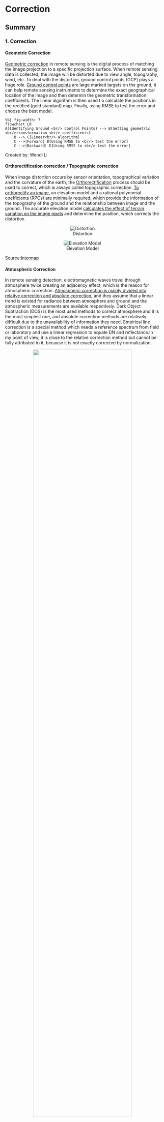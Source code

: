 # Correction

## Summary

### 1. Correction

#### Geometric Correction

[Geometric correction](http://www.flexiblepicturesystems.com/technology.html) in remote sensing is the digital process of matching the image projection to a specific projection surface. When remote sensing data is collected, the image will be distorted due to view angle, topography, wind, etc. To deal with the distortion, ground control points (GCP) plays a huge role. [Ground control points](https://medium.com/aerial-acuity/what-are-ground-control-points-gcps-and-how-do-i-use-them-4f4c3771fd0b) are large marked targets on the ground, it can help remote sensing instruments to determine the exact geographical location of the image and then determin the geometric transformation coefficients. The linear algorithm is then used t o calculate the positions in the rectified (gold standard) map. Finally, using RMSE to test the error and choose the best model.

```mermaid
%%| fig-width: 7
flowchart LR
A(Identifying Ground <br/> Control Points) --> B(Getting geometric <br/>transformation <br/> coefficients)
    B --> C{Linear<br/> algorithm}
    C -->|Forward| D[Using RMSE to <br/> test the error]
    C -->|Backward| D[Using RMSE to <br/> test the error]

```

Created by: Wendi Li

#### Orthorectification correction / Topographic correction

When image distortion occurs by sensor orientation, topographical variation and the curvature of the earth, the [Orthorectification](https://www.intermap.com/blog/orthorectification-in-a-nutshell) process should be used to correct, which is always called topographic correction. [To orthorectify an image](https://apollomapping.com/blog/g-faq-orthorectification-part/), an elevation model and a rational polynomial coefficients (RPCs) are minimally required, which provide the information of the topography of the ground and the relationship between image and the ground. The accurate elevation model [calculates the effect of terrain variation on the image pixels](https://www.intermap.com/blog/orthorectification-in-a-nutshell) and determine the position, which corrects the distortion.

<center>

::: {layout-ncol="2"}
![Distortion](distortion.png)

![Elevation Model](elevation.png)
:::

</center>

Source:[Intermap](https://www.intermap.com/blog/orthorectification-in-a-nutshell)

#### Atmospheric Correction

In remote sensing detection, electromagnetic waves travel through atmosphere twice creating an adjacency effect, which is the reason for atmospheric correction. [Atmospheric correction is mainly divided into relative correction and absolute correction](https://www.linkedin.com/pulse/atmospheric-correction-dinesh-shrestha/), and they assume that a linear trend is existed for radiance between atmosphere and ground and the atmospheric measurements are available respectively. Dark Object Subtraction (DOS) is the most used methods to correct atmosphere and it is the most simplest one, and absolute correction methods are relatively difficult due to the unavailability of information they need. Empirical line correction is a special method which needs a reference spectrum from field or laboratory and use a linear regression to equate DN and reflectance.In my point of view, it is close to the relative correction method but cannot be fully attributed to it, because it is not exactly corrected by normalization.

<center>![](Atmospheric_Correction.png){width="80%"}</center>

</br> Created by: Wendi Li

#### Radiometric Calibration

Radiometric Calibration is the ability to convert the uncalibrated and raw digital numbers (DN) for pixel value that recorded by satellite into physical units (W/m2/sr/µm), which aims to produce perfect images with regular coloration and correct exposure.

<center>![Factors that affect radiance](Radiometric_Calibration.png){width="60%"}</center>

Source:[Malvern Panalytical](https://www.materials-talks.com/the-importance-of-calibrating-your-remote-sensing-imagery/)

### 2. Merging and Enhancement

Remote sensing data (e.g. Landsat, Sentinel) are obtained from constantly moving satellites at regular time intervals, which results in they consist of many separate tiles. If we want to get the data of a bigger area, imagery merging will be used, which is called as "Mosaicking" in remote sensing. When joining two or more tiles, it is better to choose the tile with close time and have less cloud so that the merging imagery will be clearer. After getting the image we need, some enhancement methods will be used to deal with the image to make it easier to analyze or bring out features, which including ratio, filtering, texture, data fusion and PCA.

<center>![](Image_Processing.png){width="70%"}</center>

Created by: Wendi Li

## Application

### Application of correction: aerial photos

::: callout-note
# Paper

Rocchini, D., Di Rita, A., 2005. **Relief effects on aerial photos geometric correction**. Applied Geography 25, 159--168. https://doi.org/10.1016/j.apgeog.2005.03.002s
:::

This paper takes aerial photos as research object, applying geometric correction (called polynomial methods in the text) and orthorectification correction to aerial photos in three terrain types with different roughness (a flat area, a hilly area and a volcanic area) to test the effectiveness of them. This study was conducted based on Italy.

For geometric correction, 20 GCPs are selected randomly within the area and used in first and second order equation (the following figure). And the orthorectification correction uses an algorithm of the digital terrain model (DTM) which proposed by [Konecny (1979)](https://www.asprs.org/wp-content/uploads/pers/1979journal/jun/1979_jun_727-734.pdf) and [Novak (1992)](https://www.asprs.org/wp-content/uploads/pers/1992journal/mar/1992_mar_339-344.pdf). These two methods are used for three areas with different terrain roughness respectively, and then using the nearest neighbour method to output the images with 2 m pixel dimension, which compares the original image and corrected image. The RMSE for each area corresponding to each correction methods finally derived.

<center>![(x,y): the coordinates of image to be rectified; (X,Y): coordinates of the reference image or map](equation.png){width="80%"}</center>

Source: Rocchini and Di Rita, 2005

The results show that these two methods have the similar performance in flat areas, but as the terrain gets steeper, orthorectification correction works better. And a worthwhile discussion point is the relationship between GCP and RMSE. In general, fewer GCPs can result in lower RMSE values, but a low RMSE value does not mean high accuracy. In fact, as the number of GCPs is increasing, the RMSE value will rise firstly then fall, and finally stabilize. And it is impossible to get a very low value of RMSE because it is sensitibve.

<center>![](RMSE.png){width="80%"}</center>

Source: Rocchini and Di Rita, 2005


### Application of image merging: the Cabo de Gata-Níjar Natural Park, Spain

::: callout-note
# Paper

Rigol, J.P., Chica-Olmo, M., 1998. **Merging remote-sensing images for geological-environmental mapping: application to the Cabo de Gata-Níjar Natural Park, Spain**. Environmental Geology 34, 194--202. https://doi.org/10.1007/s002540050271
:::

The Cabo de Gata Níjar Natural Park is a natural park in Spain which has numerous abandoned mineral resources. For this reason, many activities of mining and sulphide metals extraction has been occured throughout the region, which caused the pollution problem. Before the environmental study, researchers should identify the exact locations of the mine works and waste tips, which will use the image merging in remote sensing technology.

Sensors of SPOT HRV and Landsat Thematic Mapper (TM) are used in this study, which are commonly used in natural study. These two sensors have their own characteristics, so combination will provide researches more useful information. The merging process is mainly divide into two step. In the first step, a digital preprocessing is done to implement a physically coordinate fusing of them. In the second part, a merging of spatial and spectral information is implemented, which aims to combine the useful information of two data set into one. The basic principle of merging is that the original multispectral data is put into a new coordinate system through coordinate transform, where an axe represents the intensity image. The band of panchromatic data is then used to replace it, and finally the merging is completed by a reverse transform.

<center>![](merging.png){width="60%"}</center>

Source: Rigol and Chica-Olmo, 1998

There are 5 methods of merging used in this study for testing, which includes IHS, SC, PCA, CN and HPF. The result shows that the HPF performs best with the least distortions, followed by PCA. THE IHS is the worst offender in this case. However, due to the lack of visual appeal of HPF images, the strong-versatility PCA has become the most widely used in current research.

<center>![](5methods.png){width="60%"}</center>

Source: Rigol and Chica-Olmo, 1998

## Personal Reflection
This week I have learned about the different types of image correction as well as image merging and enhancement. The biggest feeling I have is that the corrections are hard to understand and some of them are so similar that make me easily confused. Therefore, I made some flow charts to help me thinking more clearly and I found this is really a good methods for learning fragmented concepts and knowledge.

Focusing on the content, I consider what I have learned this week are really useful because correction is the basic step for all the analysis. Although there are some level 2 products that help us save a lot of hassle in handling, we should know about the principles of each methods so that we can explain the results better. Most importantly, if I want to be a PHD or researchers in the future, the level 2 products are not nearly enough.



